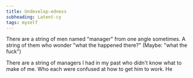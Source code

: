 ```yaml
---
title: Undevelop-edness
subheading: Latent-cy
tags: myself
---
```


There are a string of men named "manager" from one angle sometimes.
A string of them who wonder "what the happened there?" (Maybe: "what the fuck") 


There are a string of managers I had in my past who didn't know what to make of me.
Who each were confused at how to get him to work. 
He

